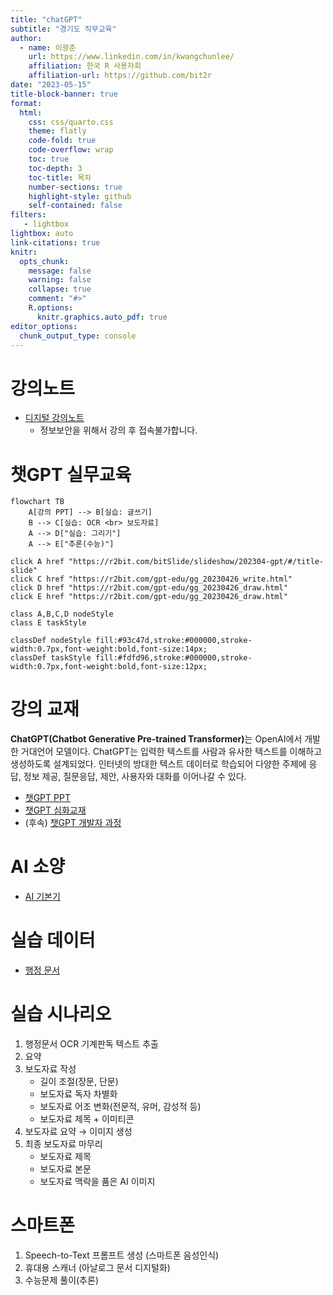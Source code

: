```yaml
---
title: "chatGPT"
subtitle: "경기도 직무교육"
author:
  - name: 이광춘
    url: https://www.linkedin.com/in/kwangchunlee/
    affiliation: 한국 R 사용자회
    affiliation-url: https://github.com/bit2r
date: "2023-05-15"
title-block-banner: true
format:
  html:
    css: css/quarto.css
    theme: flatly
    code-fold: true
    code-overflow: wrap
    toc: true
    toc-depth: 3
    toc-title: 목차
    number-sections: true
    highlight-style: github    
    self-contained: false
filters:
   - lightbox
lightbox: auto
link-citations: true
knitr:
  opts_chunk: 
    message: false
    warning: false
    collapse: true
    comment: "#>" 
    R.options:
      knitr.graphics.auto_pdf: true
editor_options: 
  chunk_output_type: console
---
```


# 강의노트

- [디지털 강의노트](https://bit.ly/41ZXzBi)
    - 정보보안을 위해서 강의 후 접속불가합니다.


# 챗GPT 실무교육

```mermaid
flowchart TB
    A[강의 PPT] --> B[실습: 글쓰기]
    B --> C[실습: OCR <br> 보도자료]
    A --> D["실습: 그리기"]
    A --> E["추론(수능)"]

click A href "https://r2bit.com/bitSlide/slideshow/202304-gpt/#/title-slide"
click C href "https://r2bit.com/gpt-edu/gg_20230426_write.html"
click D href "https://r2bit.com/gpt-edu/gg_20230426_draw.html"
click E href "https://r2bit.com/gpt-edu/gg_20230426_draw.html"

class A,B,C,D nodeStyle
class E taskStyle

classDef nodeStyle fill:#93c47d,stroke:#000000,stroke-width:0.7px,font-weight:bold,font-size:14px;
classDef taskStyle fill:#fdfd96,stroke:#000000,stroke-width:0.7px,font-weight:bold,font-size:12px;
```


# 강의 교재

**ChatGPT(Chatbot Generative Pre-trained Transformer)**는 OpenAI에서 개발한 거대언어 모델이다. ChatGPT는 입력한 텍스트를 사람과 유사한 텍스트를 이해하고 생성하도록 설계되었다. 인터넷의 방대한 텍스트 데이터로 학습되어 다양한 주제에 응답, 정보 제공, 질문응답, 제안, 사용자와 대화를 이어나갈 수 있다.

- [챗GPT PPT](https://r2bit.com/bitSlide/slideshow/202304-gpt/#/title-slide)
- [챗GPT 심화교재](https://r2bit.com/chatGPT)
- (후속) [챗GPT 개발자 과정](https://r2bit.com/chatGPT/prompt_for_develoopers.html)


# AI 소양

- [AI 기본기](https://r2bit.com/gpt-edu/gg_20230426.html#ai-%EB%AA%A8%ED%98%95-%EA%B0%9C%EB%B0%9C)

# 실습 데이터

- [행정 문서](https://r2bit.com/gpt-edu/prerequisite.html#%EC%8B%A4%EC%8A%B5-%EB%8D%B0%EC%9D%B4%ED%84%B0)

# 실습 시나리오

1. 행정문서 OCR 기계판독 텍스트 추출
1. 요약
1. 보도자료 작성
    - 길이 조절(장문, 단문)
    - 보도자료 독자 차별화
    - 보도자료 어조 변화(전문적, 유머, 감성적 등)
    - 보도자료 제목 + 이미티콘
1. 보도자료 요약 &rarr; 이미지 생성
1. 최종 보도자료 마무리
    - 보도자료 제목
    - 보도자료 본문
    - 보도자료 맥락을 품은 AI 이미지

# 스마트폰

1. Speech-to-Text 프롬프트 생성 (스마트폰 음성인식)
1. 휴대용 스캐너 (아날로그 문서 디지털화)
1. 수능문제 풀이(추론)



